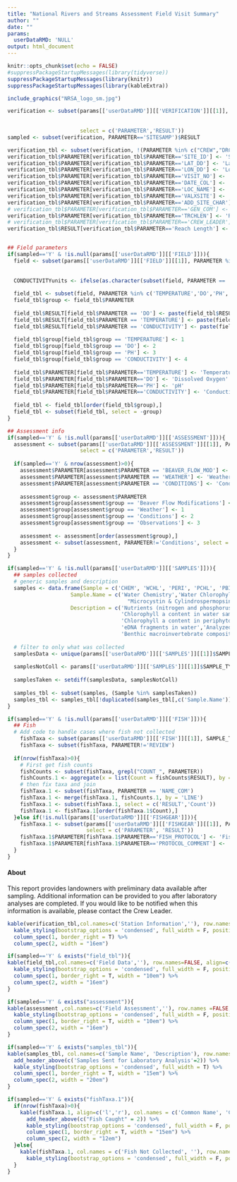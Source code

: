 ```yaml
---
title: "National Rivers and Streams Assessment Field Visit Summary"
author: ""
date: ""
params:
  userDataRMD: 'NULL'
output: html_document
---
```



```r
knitr::opts_chunk$set(echo = FALSE)
#suppressPackageStartupMessages(library(tidyverse))
suppressPackageStartupMessages(library(knitr))
suppressPackageStartupMessages(library(kableExtra))


```



```r

include_graphics("NRSA_logo_sm.jpg")

verification <- subset(params[['userDataRMD']][['VERIFICATION']][[1]], PARAMETER %in% c('SITE_ID','VISIT_NO', "DATE_COL","LOC_NAME","CREW",
                                                                                               "LAT_DD","LON_DD","VALXSITE",'ADD_SITE_CHAR',
                                                                                               "DRCTNS","RCHWIDTH","TRCHLEN","SITESAMP"),
                       select = c('PARAMETER','RESULT'))
sampled <- subset(verification, PARAMETER=='SITESAMP')$RESULT

verification_tbl <- subset(verification, !(PARAMETER %in% c("CREW","DRCTNS","RCHWIDTH","SITESAMP")))
verification_tbl$PARAMETER[verification_tbl$PARAMETER=='SITE_ID'] <- 'Site ID'
verification_tbl$PARAMETER[verification_tbl$PARAMETER=='LAT_DD'] <- 'Latitude'
verification_tbl$PARAMETER[verification_tbl$PARAMETER=='LON_DD'] <- 'Longitude'
verification_tbl$PARAMETER[verification_tbl$PARAMETER=='VISIT_NO'] <- 'Visit Number'
verification_tbl$PARAMETER[verification_tbl$PARAMETER=='DATE_COL'] <- 'Sample Date'
verification_tbl$PARAMETER[verification_tbl$PARAMETER=='LOC_NAME'] <- 'Location'
verification_tbl$PARAMETER[verification_tbl$PARAMETER=='VALXSITE'] <- 'Sample Type'
verification_tbl$PARAMETER[verification_tbl$PARAMETER=='ADD_SITE_CHAR'] <- 'Site Characteristics'
# verification_tbl$PARAMETER[verification_tbl$PARAMETER=='GEN_COM'] <- 'General Site Comments'
verification_tbl$PARAMETER[verification_tbl$PARAMETER=='TRCHLEN'] <- 'Reach Length'
# verification_tbl$PARAMETER[verification_tbl$PARAMETER=='CREW_LEADER'] <- 'Crew Leader'
verification_tbl$RESULT[verification_tbl$PARAMETER=='Reach Length'] <- paste(verification_tbl$RESULT[verification_tbl$PARAMETER=='Reach Length'], 'm', sep=' ') 



```


```r
## Field parameters
if(sampled=='Y' & !is.null(params[['userDataRMD']][['FIELD']])){
  field <- subset(params[['userDataRMD']][['FIELD']][[1]], PARAMETER %in% c("LOCATION","TIME" ,"DO","TEMPERATURE" ,
                                                                                   "PH","CONDUCTIVITY","CORRECTED"))
  
  CONDUCTIVITYunits <- ifelse(as.character(subset(field, PARAMETER == 'CORRECTED')$RESULT)=='Y', 'uS/cm @ 25C','uS/cm')
  
  field_tbl <- subset(field, PARAMETER %in% c('TEMPERATURE','DO','PH', 'CONDUCTIVITY'), select = c('PARAMETER','RESULT'))
  field_tbl$group <- field_tbl$PARAMETER
  
  field_tbl$RESULT[field_tbl$PARAMETER == 'DO'] <- paste(field_tbl$RESULT[field_tbl$PARAMETER == 'DO'], 'mg/L', sep = ' ')
  field_tbl$RESULT[field_tbl$PARAMETER == 'TEMPERATURE'] <- paste(field_tbl$RESULT[field_tbl$PARAMETER == 'TEMPERATURE'], 'C', sep = ' ')
  field_tbl$RESULT[field_tbl$PARAMETER == 'CONDUCTIVITY'] <- paste(field_tbl$RESULT[field_tbl$PARAMETER == 'CONDUCTIVITY'], CONDUCTIVITYunits, sep = ' ')
  
  field_tbl$group[field_tbl$group == 'TEMPERATURE'] <- 1
  field_tbl$group[field_tbl$group == 'DO'] <- 2
  field_tbl$group[field_tbl$group == 'PH'] <- 3
  field_tbl$group[field_tbl$group == 'CONDUCTIVITY'] <- 4
  
  field_tbl$PARAMETER[field_tbl$PARAMETER=='TEMPERATURE'] <- 'Temperature'
  field_tbl$PARAMETER[field_tbl$PARAMETER=='DO'] <- 'Dissolved Oxygen'
  field_tbl$PARAMETER[field_tbl$PARAMETER=='PH'] <- 'pH'
  field_tbl$PARAMETER[field_tbl$PARAMETER=='CONDUCTIVITY'] <- 'Conductivity'
  
  field_tbl <- field_tbl[order(field_tbl$group),]
  field_tbl <- subset(field_tbl, select = -group)
}
```
```r
## Assessment info
if(sampled=='Y' & !is.null(params[['userDataRMD']][['ASSESSMENT']])){
  assessment <- subset(params[['userDataRMD']][['ASSESSMENT']][[1]], PARAMETER %in% c('WEATHER','CONDITIONS','BEAVER_FLOW_MOD'),
                       select = c('PARAMETER','RESULT'))
  
  if(sampled=='Y' & nrow(assessment)>0){
    assessment$PARAMETER[assessment$PARAMETER == 'BEAVER_FLOW_MOD'] <- 'Beaver Flow Modifications'
    assessment$PARAMETER[assessment$PARAMETER == 'WEATHER'] <- 'Weather'
    assessment$PARAMETER[assessment$PARAMETER == 'CONDITIONS'] <- 'Conditions'
    
    assessment$group <- assessment$PARAMETER
    assessment$group[assessment$group == 'Beaver Flow Modifications'] <- 4
    assessment$group[assessment$group == 'Weather'] <- 1
    assessment$group[assessment$group == 'Conditions'] <- 2
    assessment$group[assessment$group == 'Observations'] <- 3
    
    assessment <- assessment[order(assessment$group),]
    assessment <- subset(assessment, PARAMETER!='Conditions', select = -group)
  }
}
```



```r
if(sampled=='Y' & !is.null(params[['userDataRMD']][['SAMPLES']])){
  ## samples collected
  # generic samples and description
  samples <- data.frame(Sample = c('CHEM', 'WCHL', 'PERI', 'PCHL', 'PBIO', 'PDNA', 'MICX', 'ENTE','BENT'),
                    Sample.Name = c('Water Chemistry','Water Chlorophyll a','Periphyton Assemblage','Periphyton Chlorophyll a','Periphyton Biomass','Periphyton DNA',
                                      "Microcystin & Cylindrospermopsin", 'Enterococci','Benthic Macroinvertebrates'),
                    Description = c('Nutrients (nitrogen and phosphorus), basic anions & cations, turbidity, organic carbon',
                                    'Chlorophyll a content in water sample','Algal species composition',
                                    'Chlorophyll a content in periphyton sample','Biomass in periphyton scraping',
                                    'eDNA fragments in water','Analyzed for algal toxins in water','*E.coli* and enterococci',
                                    'Benthic macroinvertebrate composition'), stringsAsFactors=F)
  
  # filter to only what was collected
  samplesData <- unique(params[['userDataRMD']][['SAMPLES']][[1]]$SAMPLE_TYPE)[!(unique(params[['userDataRMD']][['SAMPLES']][[1]]$SAMPLE_TYPE) %in% 'SAMP')]
  
  samplesNotColl <- params[['userDataRMD']][['SAMPLES']][[1]]$SAMPLE_TYPE[params[['userDataRMD']][['SAMPLES']][[1]]$PARAMETER=='NOT_COLLECTED' & params[['userDataRMD']][['SAMPLES']][[1]]$RESULT=='Y']
  
  samplesTaken <- setdiff(samplesData, samplesNotColl) 
  
  samples_tbl <- subset(samples, (Sample %in% samplesTaken))
  samples_tbl <- samples_tbl[!duplicated(samples_tbl[,c('Sample.Name')]), c('Sample.Name','Description')]
}
```

```r
if(sampled=='Y' & !is.null(params[['userDataRMD']][['FISH']])){
  ## Fish 
  # Add code to handle cases where fish not collected
    fishTaxa <- subset(params[['userDataRMD']][['FISH']][[1]], SAMPLE_TYPE == 'FISH', select = c('LINE','PARAMETER','RESULT'))
    fishTaxa <- subset(fishTaxa, PARAMETER!='REVIEW')
    
  if(nrow(fishTaxa)>0){
    # First get fish counts
    fishCounts <- subset(fishTaxa, grepl("COUNT_", PARAMETER))
    fishCounts.1 <- aggregate(x = list(Count = fishCounts$RESULT), by = fishCounts[c('LINE')], FUN = function(x){sum(as.numeric(x), na.rm=TRUE)})
    # then fix taxa and join
    fishTaxa.1 <- subset(fishTaxa, PARAMETER == 'NAME_COM')
    fishTaxa.1 <- merge(fishTaxa.1, fishCounts.1, by = 'LINE')
    fishTaxa.1 <- subset(fishTaxa.1, select = c('RESULT','Count'))
    fishTaxa.1 <- fishTaxa.1[order(fishTaxa.1$Count),]
  }else if(!is.null(params[['userDataRMD']][['FISHGEAR']])){
    fishTaxa.1 <- subset(params[['userDataRMD']][['FISHGEAR']][[1]], PARAMETER %in% c('FISH_PROTOCOL','PROTOCOL_COMMENT'), 
                         select = c('PARAMETER', 'RESULT'))
    fishTaxa.1$PARAMETER[fishTaxa.1$PARAMETER=='FISH_PROTOCOL'] <- 'Fish Protocol Result'
    fishTaxa.1$PARAMETER[fishTaxa.1$PARAMETER=='PROTOCOL_COMMENT'] <- 'Comment'
  }
}
```

#### About
This report provides landowners with preliminary data available after sampling. Additional information can be provided to you after laboratory analyses are completed. If you would like to be notified when this information is available, please contact the Crew Leader.



```r
kable(verification_tbl,col.names=c('Station Information',''), row.names=FALSE, align=c('l','r')) %>%
  kable_styling(bootstrap_options = 'condensed', full_width = F, position = "float_left") %>%
  column_spec(1, border_right = T) %>%
  column_spec(2, width = "16em")

if(sampled=='Y' & exists("field_tbl")){
kable(field_tbl,col.names=c('Field Data',''), row.names=FALSE, align=c('l','r')) %>%
  kable_styling(bootstrap_options = 'condensed', full_width = F, position = "float_left") %>%
  column_spec(1, border_right = T, width = "10em") %>%
  column_spec(2, width = "16em")
}

if(sampled=='Y' & exists("assessment")){
kable(assessment ,col.names=c('Field Assessment',''), row.names =FALSE, align=c('l','r')) %>%
  kable_styling(bootstrap_options = 'condensed', full_width = F, position = "float_left") %>%
  column_spec(1, border_right = T, width = "10em") %>%
  column_spec(2, width = "16em")
}
```



```r
if(sampled=='Y' & exists("samples_tbl")){
kable(samples_tbl, col.names=c('Sample Name', 'Description'), row.names = FALSE, align=c('l','r')) %>%
  add_header_above(c('Samples Sent for Laboratory Analysis'=2)) %>%
  kable_styling(bootstrap_options = 'condensed', full_width = T) %>%
  column_spec(1, border_right = T, width = "15em") %>%
  column_spec(2, width = "20em")
}
```



```r
if(sampled=='Y' & exists("fishTaxa.1")){
  if(nrow(fishTaxa)>0){
    kable(fishTaxa.1, align=c('l','r'), col.names = c('Common Name', 'Count'), row.names = FALSE) %>%
      add_header_above(c("Fish Caught" = 2)) %>%
      kable_styling(bootstrap_options = 'condensed', full_width = F, position = 'left') %>%
      column_spec(1, border_right = T, width = "15em") %>%
      column_spec(2, width = "12em")
  }else{
    kable(fishTaxa.1, col.names = c('Fish Not Collected', ''), row.names = FALSE, align=c('l','r')) %>%
      kable_styling(bootstrap_options = 'condensed', full_width = F, position = 'left') 
  }
}
```



